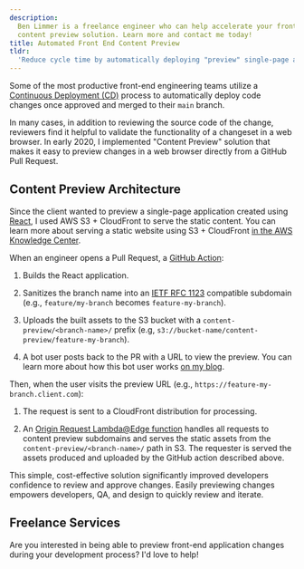 ```yaml
---
description:
  Ben Limmer is a freelance engineer who can help accelerate your frontend engineering teams by deploying an automated
  content preview solution. Learn more and contact me today!
title: Automated Front End Content Preview
tldr:
  'Reduce cycle time by automatically deploying "preview" single-page applications for every front-end pull request.'
---
```



Some of the most productive front-end engineering teams utilize a
[Continuous Deployment (CD)](https://en.wikipedia.org/wiki/Continuous_deployment) process to automatically deploy code
changes once approved and merged to their `main` branch.

In many cases, in addition to reviewing the source code of the change, reviewers find it helpful to validate the
functionality of a changeset in a web browser. In early 2020, I implemented "Content Preview" solution that makes it
easy to preview changes in a web browser directly from a GitHub Pull Request.

## Content Preview Architecture

Since the client wanted to preview a single-page application created using [React](https://reactjs.org/), I used AWS
S3 + CloudFront to serve the static content. You can learn more about serving a static website using S3 + CloudFront
[in the AWS Knowledge Center](https://aws.amazon.com/premiumsupport/knowledge-center/cloudfront-serve-static-website/).

When an engineer opens a Pull Request, a [GitHub Action](https://github.com/features/actions):

1. Builds the React application.
1. Sanitizes the branch name into an [IETF RFC 1123](https://datatracker.ietf.org/doc/html/rfc1123/) compatible
   subdomain (e.g., `feature/my-branch` becomes `feature-my-branch`).
1. Uploads the built assets to the S3 bucket with a `content-preview/<branch-name>/` prefix (e.g,
   `s3://bucket-name/content-preview/feature-my-branch`).

   <MdxImage src={prUpload} alt="diagram describing the steps outlined above" />

1. A bot user posts back to the PR with a URL to view the preview. You can learn more about how this bot user works
   [on my blog](/blog/2021/12/20/create-or-update-pr-comment/).

   <MdxImage
     src={botPrPostback}
     alt="a bot user posting the URL to view the content preview to the GitHub pull request comment feed"
   />

Then, when the user visits the preview URL (e.g., `https://feature-my-branch.client.com`):

1. The request is sent to a CloudFront distribution for processing.
1. An [Origin Request Lambda@Edge function](https://docs.aws.amazon.com/lambda/latest/dg/lambda-edge.html) handles all
   requests to content preview subdomains and serves the static assets from the `content-preview/<branch-name>/` path in
   S3. The requester is served the assets produced and uploaded by the GitHub action described above.

   <MdxImage src={requestDiagram} alt="diagram describing the request steps outlined above" />

This simple, cost-effective solution significantly improved developers confidence to review and approve changes. Easily
previewing changes empowers developers, QA, and design to quickly review and iterate.

## Freelance Services

Are you interested in being able to preview front-end application changes during your development process? I'd love to
help!
